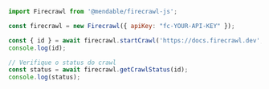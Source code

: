```js Node.js
import Firecrawl from '@mendable/firecrawl-js';

const firecrawl = new Firecrawl({ apiKey: "fc-YOUR-API-KEY" });

const { id } = await firecrawl.startCrawl('https://docs.firecrawl.dev', { limit: 10 });
console.log(id);

// Verifique o status do crawl
const status = await firecrawl.getCrawlStatus(id);
console.log(status);

```
